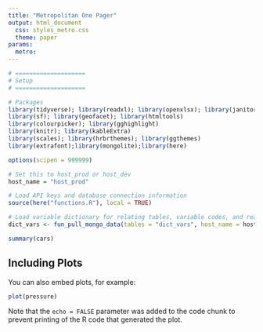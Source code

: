 ```yaml
---
title: "Metropolitan One Pager"
output: html_document
  css: styles_metro.css
  theme: paper
params:
  metro: 
---
```


```r

# ====================
# Setup
# ====================

# Packages
library(tidyverse); library(readxl); library(openxlsx); library(janitor) 
library(sf); library(geofacet); library(htmltools)
library(colourpicker); library(gghighlight)
library(knitr); library(kableExtra)
library(scales); library(hrbrthemes); library(ggthemes)
library(extrafont);library(mongolite);library(here)

options(scipen = 999999)

# Set this to host_prod or host_dev
host_name = "host_prod"

# Load API keys and database connection information
source(here("functions.R"), local = TRUE)

# Load variable dictionary for relating tables, variable codes, and readable values
dict_vars <- fun_pull_mongo_data(tables = "dict_vars", host_name = host_name)

```


```r
summary(cars)
```

## Including Plots

You can also embed plots, for example:

```r
plot(pressure)
```

Note that the `echo = FALSE` parameter was added to the code chunk to prevent printing of the R code that generated the plot.
